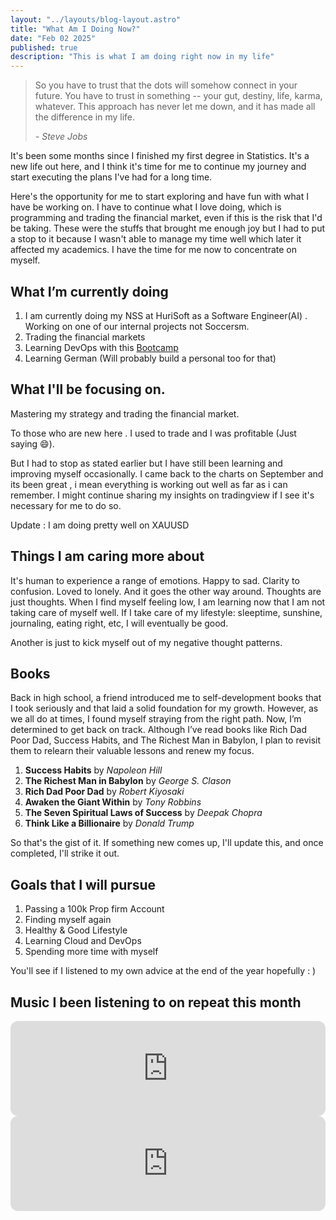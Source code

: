 ```yaml
---
layout: "../layouts/blog-layout.astro"
title: "What Am I Doing Now?"
date: "Feb 02 2025"
published: true
description: "This is what I am doing right now in my life"
---
```


> So you have to trust that the dots will somehow connect in your future. You have to trust in something -- your gut, destiny, life, karma, whatever. This approach has never let me down, and it has made all the difference in my life.
>
> <cite className=" text-sm">- Steve Jobs</cite>

It's been some months since I finished my first degree in Statistics. It's a 
new life out here, and I think it's time for me to continue my
journey and start executing the plans I've had for a long time.

Here's the opportunity for me to start exploring and have fun with what I have be working on. 
I have to continue what I love doing, which is programming and trading the financial market, even if this is the risk that I'd be taking. These were the stuffs that brought me enough joy but I had to put a stop to it because I wasn't able to manage my time well which later it affected my academics. 
I have the time for me now to concentrate on myself.

## What I’m currently doing
1. I am currently doing my NSS at HuriSoft as a Software Engineer(AI) . Working on one of our internal projects not Soccersm.
2. Trading the financial markets
3. Learning DevOps with this <a href = "https://www.techworld-with-nana.com/devops-bootcamp">Bootcamp</a>
4. Learning German (Will probably build a personal too for that)

## What I'll be focusing on.

Mastering my strategy and trading the financial market.

To those who are new here . I used to trade and I was profitable (Just saying 😄).

But I had to stop as stated earlier but I have still been learning and improving myself occasionally.
I came back to the charts on September and its been great , i mean everything is working out well as far as i can remember.
I might continue sharing my insights on tradingview if I see it's necessary for me to do so.


Update : I am doing pretty well on XAUUSD

## Things I am caring more about

It's human to experience a range of emotions. Happy to sad. Clarity to confusion. Loved to lonely. And it goes the other way around. Thoughts are just thoughts. When I find myself feeling low, I am learning now that I am not taking care of myself well. If I take care of my lifestyle: sleeptime, sunshine, journaling, eating right, etc, I will eventually be good.

Another is just to kick myself out of my negative thought patterns.

## Books
Back in high school, a friend introduced me to self-development books that I took seriously and that laid a solid foundation for my growth. 
However, as we all do at times, I found myself straying from the right path. 
Now, I’m determined to get back on track. Although I’ve read books like Rich Dad Poor Dad, Success Habits, and The Richest Man in Babylon, 
I plan to revisit them to relearn their valuable lessons and renew my focus.



1. **Success Habits** by *Napoleon Hill*
2. **The Richest Man in Babylon** by *George S. Clason*
3. **Rich Dad Poor Dad** by *Robert Kiyosaki*
4. **Awaken the Giant Within** by *Tony Robbins*
5. **The Seven Spiritual Laws of Success** by *Deepak Chopra*
6. **Think Like a Billionaire** by *Donald Trump*

So that's the gist of it. If something new comes up, I'll update this, and once completed, I'll strike it out.


## Goals that I will pursue

1. Passing a 100k Prop firm Account
2. Finding myself again
3. Healthy & Good Lifestyle
4. Learning Cloud and DevOps
5. Spending more time with myself

You'll see if I listened to my own advice at the end of the year hopefully : )


## Music I been listening to on repeat this month

<iframe
    style="border-radius:12px"
    src="https://open.spotify.com/embed/track/0UEct6UTSjqEex8AHOUf5z?si=8eeddfba19794ec0?utm_source=generator"
    width="100%"
    height="152"
    frameBorder="0"
    allowfullscreen=""
    class="mt-2 "
    allow="autoplay; clipboard-write; encrypted-media; fullscreen; picture-in-picture"
    loading="lazy"
></iframe>

<iframe
    style="border-radius:12px"
    src="https://open.spotify.com/embed/track/3n7kzSJ246VvIe4lRmxV9X?si=8eeddfba19794ec0?utm_source=generator"
    width="100%"
    height="152"
    frameBorder="0"
    allowfullscreen=""
    class="mt-2 "
    allow="autoplay; clipboard-write; encrypted-media; fullscreen; picture-in-picture"
    loading="lazy"
></iframe>
